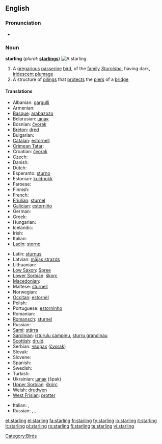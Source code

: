 {{also|Starling}}
==English==

===Pronunciation===
* {{IPA|/'stɑɽlɪŋ/}}
*: {{rhymes|ɑː(r)lɪŋ}}

===Noun===
'''starling'''  (''plural:'' '''[[starlings]]''')
[[Image:Common starling in london.jpg|thumb|right|A starling.]]

# A [[gregarious]] [[passerine]] [[bird]], of the [[family]] ''[[Sturnidae]]'', having dark, [[iridescent]] [[plumage]]
# A structure of [[piling]]s that [[protect]]s the [[pier]]s of a [[bridge]]

====Translations====
{{trans-top|bird}}
* Albanian: [[gargulli]]
* Armenian: {{t-|hy|սարյակ|tr=saryak|xs=Armenian}}
* [[Basque]]: [[arabazozo]]
* Belarusian: [[шпак]] {{m}}
* Bosnian: [[čvorak]] {{m}}
* [[Breton]]: [[dred]]
* Bulgarian: {{t+|bg|скорец|m|tr=skorec|sc=Cyrl}}
* [[Catalan]]: [[estornell]]
* [[Crimean Tatar]]: {{tø|crh|sıyırcıq|xs=Crimean Tatar}}
* Croatian: [[čvorak]]
* Czech: {{t-|cs|špaček}}
* Danish: {{t-|da|stær}}
* Dutch: {{t+|nl|spreeuw|m}}
* Esperanto: [[sturno]]
* Estonian: [[kuldnokk]]
* Faroese: {{t-|fo|stari|xs=Faroese}}
* Finnish: {{t+|fi|kottarainen}}
* French: {{t+|fr|étourneau|m}}
* [[Friulian]]: [[sturnel]]
* [[Galician]]: [[estorniño]] {{m}}
* German: {{t+|de|Star|m}}
* Greek: {{t+|el|ψαρόνι|n|tr=psaróni|sc=Grek}}
* Hungarian: {{t-|hu|seregély}}
* Icelandic: {{t+|is|stari}}
* Irish: {{t-|ga|druid|xs=Irish}}
* Italian: {{t+|it|storno|m}}
* [[Ladin]]: [[storno]]
{{trans-mid}}
* Latin: [[sturnus]] {{m}}
* Latvian: [[mājas strazds]]
* Lithuanian: {{t+|lt|varnėnas|m|xs=Lithuanian}}
* [[Low Saxon]]: [[Spree]] {{m|f}}
* [[Lower Sorbian]]: [[škorc]]
* [[Macedonian]]: {{t-|mk|сколовранец|m|tr=skolovránec|xs=Macedonian}}
* Maltese: [[sturnell]]
* Norwegian: {{t-|no|stær}}
* [[Occitan]]: [[estornèl]] {{m}}
* Polish: {{t+|pl|szpak|m}}
* Portuguese: [[estorninho]] {{m}}
* Romanian: {{t+|ro|graur}}
* [[Romansch]]: [[sturnel]]
* Russian: {{t+|ru|скворец|m|tr=skvoréc|sc=Cyrl}}
* [[Sami]]: [[stárra]]
* [[Sardinian]]: [[istùrulu campinu]], [[sturru grandinau]]
* [[Scottish]]: [[druid]]
* Serbian: [[чворак]] ([[čvorak]])
* Slovak: {{t-|sk|škorec}}
* Slovene: {{t+|sl|škorec|m}}
* Spanish: {{t+|es|estornino|m}}
* Swedish: {{t-|sv|stare}}
* Turkish: {{t+|tr|sığırcık}}
* Ukrainian: [[шпак]] (špak)
* [[Upper Sorbian]]: [[škórc]]
* Welsh: [[drudwen]]
* [[West Frisian]]: [[protter]]
{{trans-bottom}}

{{trans-top|pilings}}
* Italian: {{t|it|palificazione}},  {{t-|it|palafitta}}
* Russian: {{t|ru|водорез|m|tr=vodor'éz|sc=Cyrl}}, {{t|ru|волнорез|m|tr=volnor'éz|sc=Cyrl}}, {{t|ru|ледорез|m|tr=l'edor'éz|sc=Cyrl}}
{{trans-mid}}
{{trans-bottom}}

[[Category:Birds]]

[[et:starling]]
[[el:starling]]
[[fa:starling]]
[[fr:starling]]
[[fy:starling]]
[[io:starling]]
[[it:starling]]
[[lt:starling]]
[[pl:starling]]
[[ro:starling]]
[[fi:starling]]
[[te:starling]]
[[vi:starling]]